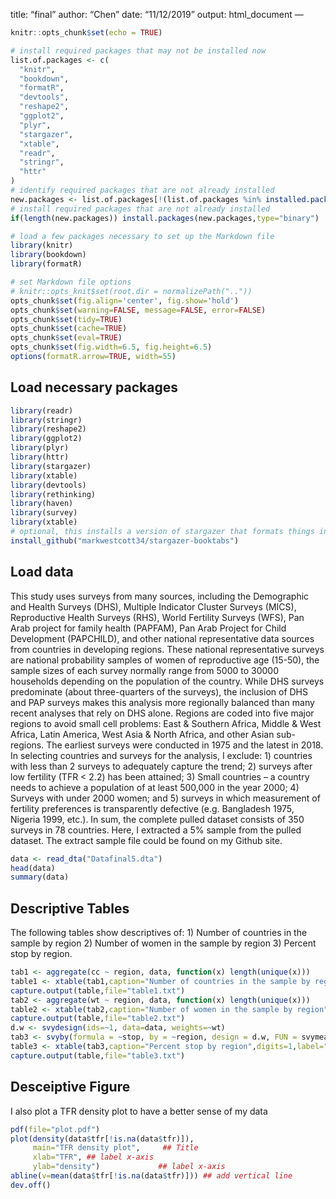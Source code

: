 title: "final"
author: "Chen"
date: "11/12/2019"
output: html_document
---

```r
knitr::opts_chunk$set(echo = TRUE)
```

```r
# install required packages that may not be installed now
list.of.packages <- c(
  "knitr",
  "bookdown",
  "formatR",
  "devtools",
  "reshape2",
  "ggplot2",
  "plyr",
  "stargazer",
  "xtable",
  "readr",
  "stringr",
  "httr"
)
# identify required packages that are not already installed
new.packages <- list.of.packages[!(list.of.packages %in% installed.packages()[,"Package"])]
# install required packages that are not already installed
if(length(new.packages)) install.packages(new.packages,type="binary")

# load a few packages necessary to set up the Markdown file
library(knitr)
library(bookdown)
library(formatR)

# set Markdown file options
# knitr::opts_knit$set(root.dir = normalizePath(".."))
opts_chunk$set(fig.align='center', fig.show='hold')
opts_chunk$set(warning=FALSE, message=FALSE, error=FALSE) 
opts_chunk$set(tidy=TRUE)
opts_chunk$set(cache=TRUE)
opts_chunk$set(eval=TRUE)
opts_chunk$set(fig.width=6.5, fig.height=6.5)
options(formatR.arrow=TRUE, width=55)
```

## Load necessary packages
```r
library(readr)
library(stringr)
library(reshape2)
library(ggplot2)
library(plyr)
library(httr)
library(stargazer)
library(xtable)
library(devtools)
library(rethinking)
library(haven)
library(survey)
library(xtable)
# optional, this installs a version of stargazer that formats things in 'booktabs' style
install_github("markwestcott34/stargazer-booktabs")
```
## Load data

This study uses surveys from many sources, including the Demographic and Health Surveys (DHS), Multiple Indicator Cluster Surveys (MICS), Reproductive Health Surveys (RHS), World Fertility Surveys (WFS), Pan Arab project for family health (PAPFAM), Pan Arab Project for Child Development (PAPCHILD), and other national representative data sources from countries in developing regions. These national representative surveys are national probability samples of women of reproductive age (15-50), the sample sizes of each survey normally range from 5000 to 30000 households depending on the population of the country. While DHS surveys predominate (about three-quarters of the surveys), the inclusion of DHS and PAP surveys makes this analysis more regionally balanced than many recent analyses that rely on DHS alone. Regions are coded into five major regions to avoid small cell problems: East & Southern Africa, Middle & West Africa, Latin America, West Asia & North Africa, and other Asian sub-regions. The earliest surveys were conducted in 1975 and the latest in 2018.
In selecting countries and surveys for the analysis, I exclude: 1) countries with less than 2 surveys to adequately capture the trend; 2) surveys after low fertility (TFR < 2.2) has been attained; 3) Small countries – a country needs to achieve a population of at least 500,000 in the year 2000; 4) Surveys with under 2000 women; and 5) surveys in which measurement of fertility preferences is transparently defective (e.g. Bangladesh 1975, Nigeria 1999, etc.). In sum, the complete pulled dataset consists of 350 surveys in 78 countries. Here, I extracted a 5% sample from the pulled dataset. The extract sample file could be found on my Github site. 

```r
data <- read_dta("Datafinal5.dta")
head(data)
summary(data)
```

## Descriptive Tables

The following tables show descriptives of:
1) Number of countries in the sample by region
2) Number of women in the sample by region
3) Percent stop by region.

```r
tab1 <- aggregate(cc ~ region, data, function(x) length(unique(x)))
table1 <- xtable(tab1,caption="Number of countries in the sample by region",digits=1,label="tab:table1")
capture.output(table,file="table1.txt")
tab2 <- aggregate(wt ~ region, data, function(x) length(unique(x)))
table2 <- xtable(tab2,caption="Number of women in the sample by region",digits=1,label="tab:table2")
capture.output(table,file="table2.txt")
d.w <- svydesign(ids=~1, data=data, weights=~wt)
tab3 <- svyby(formula = ~stop, by = ~region, design = d.w, FUN = svymean)
table3 <- xtable(tab3,caption="Percent stop by region",digits=1,label="tab:table3")
capture.output(table,file="table3.txt")
```


## Desceiptive Figure
I also plot a TFR density plot to have a better sense of my data

```r
pdf(file="plot.pdf")
plot(density(data$tfr[!is.na(data$tfr)]),
     main="TFR density plot",     ## Title
     xlab="TFR", ## label x-axis
     ylab="density")             ## label x-axis
abline(v=mean(data$tfr[!is.na(data$tfr)])) ## add vertical line
dev.off()
```


